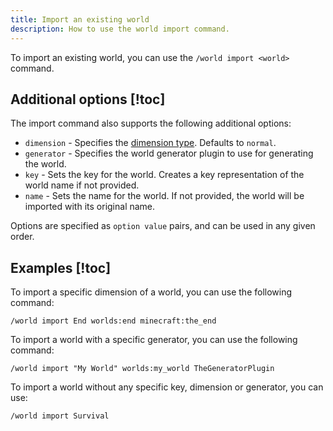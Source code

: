 ```yaml
---
title: Import an existing world
description: How to use the world import command.
---
```


To import an existing world, you can use the `/world import <world>` command.

## Additional options [!toc]

The import command also supports the following additional options:

- `dimension` - Specifies the [dimension type](create#available-dimensions). Defaults to `normal`.
- `generator` - Specifies the world generator plugin to use for generating the world.
- `key` - Sets the key for the world. Creates a key representation of the world name if not provided.
- `name` - Sets the name for the world. If not provided, the world will be imported with its original name.

Options are specified as `option value` pairs, and can be used in any given order.

## Examples [!toc]

To import a specific dimension of a world, you can use the following command:

```
/world import End worlds:end minecraft:the_end
```

To import a world with a specific generator, you can use the following command:

```
/world import "My World" worlds:my_world TheGeneratorPlugin
```

To import a world without any specific key, dimension or generator, you can use:

```
/world import Survival
```
